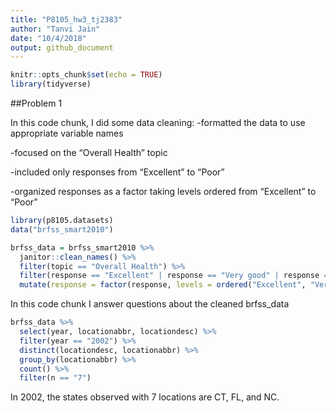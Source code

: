 ```yaml
---
title: "P8105_hw3_tj2383"
author: "Tanvi Jain"
date: "10/4/2018"
output: github_document
---
```


```r
knitr::opts_chunk$set(echo = TRUE)
library(tidyverse)
```

##Problem 1

In this code chunk, I did some data cleaning:
-formatted the data to use appropriate variable names

-focused on the “Overall Health” topic

-included only responses from “Excellent” to “Poor”

-organized responses as a factor taking levels ordered from “Excellent” to “Poor”
```r
library(p8105.datasets)
data("brfss_smart2010")

brfss_data = brfss_smart2010 %>% 
  janitor::clean_names() %>% 
  filter(topic == "Overall Health") %>% 
  filter(response == "Excellent" | response == "Very good" | response == "Good" | response == "Fair" | response == "Poor") %>% 
  mutate(response = factor(response, levels = ordered("Excellent", "Very good", "Good", "Fair", "Poor")))
```

In this code chunk I answer questions about the cleaned brfss_data
```r
brfss_data %>% 
  select(year, locationabbr, locationdesc) %>% 
  filter(year == "2002") %>% 
  distinct(locationdesc, locationabbr) %>% 
  group_by(locationabbr) %>% 
  count() %>% 
  filter(n == "7")
```

In 2002, the states observed with 7 locations are CT, FL, and NC.


